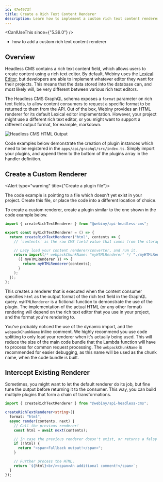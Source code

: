 ```yaml
---
id: 47e4973f
title: Create a Rich Text Content Renderer
description: Learn how to implement a custom rich text content renderer, or enhance the default one.
---
```



<CanIUseThis since={"5.39.0"} />

<WhatYouWillLearn>

- how to add a custom rich text content renderer

</WhatYouWillLearn>

## Overview

Headless CMS contains a rich text content field, which allows users to create content using a rich text editor. By default, Webiny uses the [Lexical Editor](https://lexical.dev/), but developers are able to implement whatever editor they want for their projects. This means that the data stored into the database can, and most likely will, be very different between various rich text editors.

The Headless CMS GraphQL schema exposes a `format` parameter on rich text fields, to allow content consumers to request a specific format to be returned to them from the API. Out of the box, Webiny provides an HTML renderer for its default Lexical editor implementation. However, your project might use a different rich text editor, or you might want to support a different output format, for example, markdown.

<Image src={hcmsRteHtmlOutput} alt="Headless CMS HTML Output" />

<Alert type="warning" title="Plugin Registration">

Code examples below demonstrate the creation of plugin instances which need to be registered in the `apps/api/graphql/src/index.ts`. Simply import your plugins, and append them to the bottom of the plugins array in the handler definition.

</Alert>

## Create a Custom Renderer

<Alert type="warning" title={"Create a plugin file"}>

The code example is pointing to a file which doesn't yet exist in your project. Create this file, or place the code into a different location of choice.

</Alert>

To create a custom renderer, create a plugin similar to the one shown in the code example below.

```ts apps/api/graphql/src/plugins/richTextRenderer.ts
import { createRichTextRenderer } from "@webiny/api-headless-cms";

export const myRichTextRenderer = () => {
  return createRichTextRenderer("html", contents => {
    // `contents` is the raw CMS field value that comes from the storage layer.

    // Lazy load your content renderer/converter, and run it.
    return import(/* webpackChunkName: "myHTMLRenderer" */ "./myHTMLRenderer").then(
      ({ myHTMLRenderer }) => {
        return myHTMLRenderer(contents);
      }
    );
  });
};
```

This creates a renderer that is executed when the content consumer specifies `html` as the output format of the rich text field in the GraphQL query. `myHTMLRenderer` is a fictional function to demonstrate the use of the plugin. The implementation of the actual HTML (or any other format) rendering will depend on the rich text editor that you use in your project, and the format you're rendering to.

You've probably noticed the use of the dynamic import, and the `webpackChunkName` inline comment. We highly recommend you use code splitting to only load your renderer when it's actually being used. This will reduce the size of the main code bundle that the Lambda function will have to process for common request processing. The `webpackChunkName` is recommended for easier debugging, as this name will be used as the chunk name, when the code bundle is built.

## Intercept Existing Renderer

Sometimes, you might want to let the default renderer do its job, but fine tune the output before returning it to the consumer. This way, you can build multiple plugins that form a chain of transformations.

```ts
import { createRichTextRenderer } from "@webiny/api-headless-cms";

createRichTextRenderer<string>({
  format: "html",
  async render(contents, next) {
    // Call the previous renderer!
    const html = await next(contents);

    // In case the previous renderer doesn't exist, or returns a falsy value, return a fallback HTML value.
    if (!html) {
      return "<span>Fallback output!</span>";
    }

    // Further process the HTML.
    return `${html}<br/><span>An additional comment!</span>`;
  }
});
```
